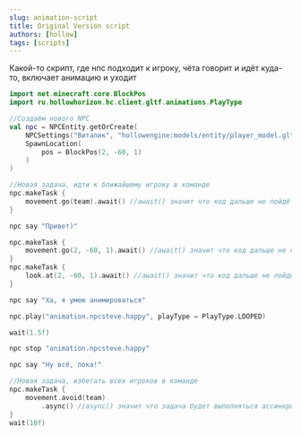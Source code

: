 ```yaml
---
slug: animation-script
title: Original Version script
authors: [hollow]
tags: [scripts]
---
```


Какой-то скрипт, где нпс подходит к игроку, чёта говорит и идёт куда-то, включает анимацию и уходит

```kotlin
import net.minecraft.core.BlockPos
import ru.hollowhorizon.hc.client.gltf.animations.PlayType

//Создаём нового NPC
val npc = NPCEntity.getOrCreate(
    NPCSettings("Виталик", "hollowengine:models/entity/player_model.gltf"),
    SpawnLocation(
        pos = BlockPos(2, -60, 1)
    )
)

//Новая задача, идти к ближайшему игроку в команде
npc.makeTask {
    movement.go(team).await() //await() значит что код дальше не пойдёт, пока npc не достигнет цели
}

npc say "Привет)"

npc.makeTask {
    movement.go(2, -60, 1).await() //await() значит что код дальше не пойдёт, пока npc не достигнет цели
}
npc.makeTask {
    look.at(2, -60, 1).await() //await() значит что код дальше не пойдёт, пока npc не достигнет цели
}

npc say "Ха, я умею анимироваться"

npc.play("animation.npcsteve.happy", playType = PlayType.LOOPED)

wait(1.5f)

npc stop "animation.npcsteve.happy"

npc say "Ну всё, пока!"

//Новая задача, избегать всех игроков в команде
npc.makeTask {
    movement.avoid(team)
        .async() //async() значит что задача будет выполняться ассинхронно (код продолжит идти дальше, даже если цель не достигнута)
}
wait(10f)
```